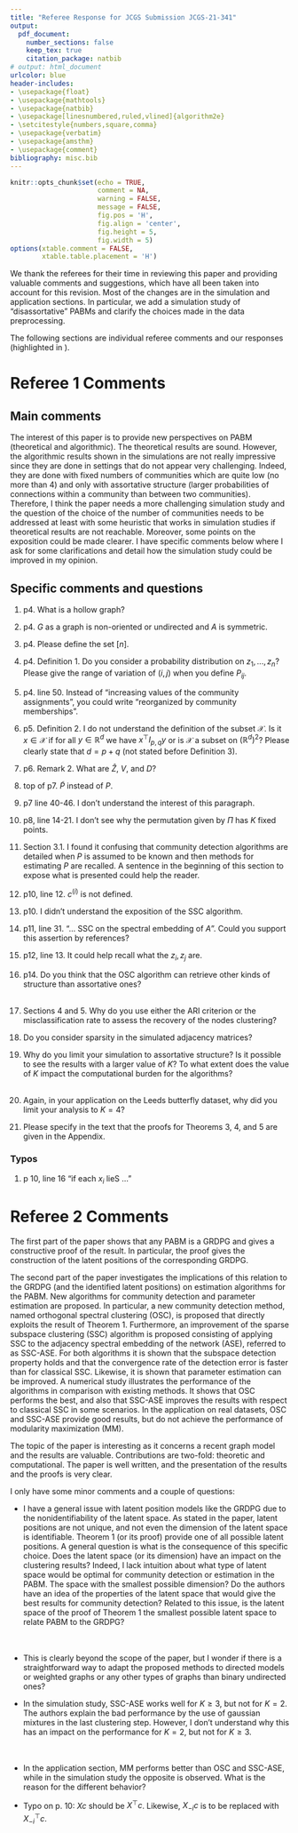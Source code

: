 ```yaml
---
title: "Referee Response for JCGS Submission JCGS-21-341"
output: 
  pdf_document:
    number_sections: false
    keep_tex: true
    citation_package: natbib
# output: html_document
urlcolor: blue
header-includes:
- \usepackage{float}
- \usepackage{mathtools}
- \usepackage{natbib}
- \usepackage[linesnumbered,ruled,vlined]{algorithm2e} 
- \setcitestyle{numbers,square,comma}
- \usepackage{verbatim}
- \usepackage{amsthm}
- \usepackage{comment}
bibliography: misc.bib
---
```


```r
knitr::opts_chunk$set(echo = TRUE, 
                      comment = NA, 
                      warning = FALSE, 
                      message = FALSE, 
                      fig.pos = 'H', 
                      fig.align = 'center', 
                      fig.height = 5, 
                      fig.width = 5)
options(xtable.comment = FALSE, 
        xtable.table.placement = 'H')
```

We thank the referees for their time in reviewing this paper and
providing valuable comments and suggestions, which have all been taken
into account for this revision. Most of the changes are in the
simulation and application sections. In particular, we add a
simulation study of "disassortative" PABMs and clarify the choices
made in the data preprocessing.

The following sections are individual referee comments and our responses (highlighted in \textcolor{blue}{blue}).

# Referee 1 Comments

## Main comments

The interest of this paper is to provide new perspectives on PABM
(theoretical and algorithmic). The theoretical results are
sound. However, the algorithmic results shown in the simulations are
not really impressive since they are done in settings that do not
appear very challenging. Indeed, they are done with fixed numbers of
communities which are quite low (no more than 4) and only with
assortative structure (larger probabilities of connections within a
community than between two communities). Therefore, I think the paper
needs a more challenging simulation study and the question of the
choice of the number of communities needs to be addressed at least
with some heuristic that works in simulation studies if theoretical
results are not reachable. Moreover, some points on the exposition
could be made clearer. I have specific comments below where I ask for
some clarifications and detail how the simulation study could be
improved in my opinion.

\textcolor{blue}{
We thank the referee for the feedback. 
The concerns addressed here are answered below. 
In particular, we made considerable effort to address the referees' concerns about the simulation studies. 
}

## Specific comments and questions

1. p4. What is a hollow graph?  
\textcolor{blue}{
We changed the terminology a bit here and throughout the paper and
specify that the analysis assumes $G$ is an unweighted and undirected
graph with no self-loops 
(no edge directly from itself to itself), 
so $A$ is binary and symmetric with zeros on the diagonal. The phrase
``hollow graph'' is no longer used.  }

2. p4. $G$ as a graph is non-oriented or undirected and $A$ is symmetric.  
\textcolor{blue}{
We have made minor edits clarifying the structure of $G$ and $A$. In
particular we assume throughout the paper that $G$ is undirected and $A$ is
symmetric. 
}

3. p4. Please define the set $[n]$.  
\textcolor{blue}{
We added $[n] = \{1, 2, ..., n\}$ at the beginning of Section~2.1. 
}

4. p4. Definition 1. Do you consider a probability distribution on
   $z_1, ..., z_n$? 
   Please give the range of variation of $(i, j)$ when you define $P_{ij}$.  
\textcolor{blue}{
The range of $(i, j)$ is now included in the definition; in particular
we wrote in Section 2.1 that ``$1 \leq i < j \leq n$.''
In regard to the probability distribution on the labels $z_1, ...,
z_n$, none of our theoretical assume anything about the distribution
of the $\{z_i\}$; we do, however, occasionally assume that the $n_k$
are sufficiently large for each $k = 1,2,\dots, K$. More specifically 
the convergence rate of Theorem 5 depends on the $n_k$, i.e., for
convergence we require that $n_k \to \infty$ as $n \rightarrow
\infty$. In practice, we also require that each $n_k$ is large enough
so that the latent vectors in the $k$th community span its
subspace; this is a rather mild requirement, e.g., if the latent vectors in the $k$th community lies in a
general position (are linearly independent), then we only require $n_k
\geq K$.}

5. p4. line 50. Instead of "increasing values of the community assignments", you could write "reorganized by community memberships".  
\textcolor{blue}{
This has been changed.
}

6. p5. Definition 2. I do not understand the definition of the subset $\mathcal{X}$. 
Is it $x \in \mathcal{X}$ if for all $y \in \mathbb{R}^d$ we have $x^\top I_{p,q} y$ or is $\mathcal{X}$ a subset on $(\mathbb{R}^d)^2$? 
Please clearly state that $d = p + q$ (not stated before Definition 3).  
\textcolor{blue}{
We now denote $d = p + q$ in Definition 2 and define $\mathcal{X}$ as a subset of $\mathbb{R}^{d}$ such
that for any $x \in \mathcal{X}$ and $y \in \mathcal{X}$, we have
$x^{\top} I_{p,q} y \in [0,1]$. One simple way to construct such a set
$\mathcal{X}$ is to first find a collection of $K$ vectors
$\mathcal{S} = \{\nu_1, \nu_2, \dots, \nu_K\} \subset \mathbb{R}^{d}$
where $\nu_i^{\top} I_{p,q} \nu_j \in [0,1]$ for all $i,j$ and then define $\mathcal{X}$
as 
$$\mathcal{X} = \mathrm{conv}(\mathcal{S}) = \{x = \sum_{i} \lambda_i \nu_i \colon \lambda_i \geq 0 \,\, \text{for all $i$}, \sum_{i} \lambda_i =
1\}.$$
}

7. p6. Remark 2. What are $\hat{Z}$, $V$, and $D$?  
\textcolor{blue}{
We had rewrote Remark~2 to more clearly described the matrices
$\hat{Z}$, $V$ and $D$. To avoid confusion, we now use $\hat{D}$ to
denote the diagonal matrix whose diagonal entries are the $d = p + q$
largest eigenvalues (in modulus) of $A$ and we use $\hat{V}$ to denote
the $n \times d$ matrix whose columns are the corresponding
eigenvectors. We then use $\hat{Z} = \hat{V} |\hat{D}|^{1/2}$ (where
the $|\cdot|$ operation is applied elementwise) to denote the
adjacency spectral embedding (ASE) of $A$ into $\mathbb{R}^{d}$; that is
to say, the $i$th row of $\hat{Z}$ represents an estimate of the
latent position $X_i$ (up to some non-identifiability transformation
$Q \in \mathbb{O}(p,q)$). We also reorganized the paper slightly so
that the definition and remarks about the non-identifiability of the
latent positions $X$ in a GRDPG are presented before discussing ASE. }

8. top of p7. $\tilde{P}$ instead of ${P}$.  
\textcolor{blue}{
We have corrected the typo. 
}

9. p7 line 40-46. I don't understand the interest of this paragraph.  
\textcolor{blue}{
The purpose of the additional material in the proof of Theorem 1 is to
first present the proof in the special case when $K = 2$ so as to
build intuition for the general case of $K \geq 2$. 
More specificially for $K = 2$ we show that $\tilde{P} = X \Pi X^\top$
where $\Pi$ is a permutation matrix with 2 fixed points and 1 cycle of
order 2, and the latent vectors lie in the union of two $2$-dimensional
orthogonal subspaces, i.e., the rows of $X$ consist of
vectors that lie in $\mathcal{S}_1 \cup \mathcal{S}_2$ where
$\mathcal{S}_1$ and $\mathcal{S}_2$ are both $2$-dimensional
subspaces of $\mathbb{R}^{4}$ with $\mathcal{S}_1 \cap \mathcal{S}_2 = \{0\}$ and $x^{\top} y
= 0$ for all $x \in \mathcal{S}_1, y \in \mathcal{S}_2$. 
This then generalizes to larger $K$ such that the rows of $X$ are now
vectors that lie in the union of $K$ orthogonal subspaces
$\mathcal{S}_1 \cup \mathcal{S}_2 \cup \dots \mathcal{S}_K$ where each
$\mathcal{S}_k$ is a $K$-dimensional subspace of $\mathbb{R}^{K^2}$,
and $\Pi$ is a permutation matrix with 
$K$ fixed points and $K (K - 1)$ cycles of order 2. The permutation
matrix $\Pi$ then has $K(K-1)/2$ eigenvalues equal to $-1$ (due
to the $K(K-1)$ cycles of order $2$) and $K(K+1)/2$ eigenvalues equal
to $1$ (due to the $K(K-1)$ cycles of order $2$ together with the $K$
fixed points). We can thus write $\Pi = U I_{K(K+1)/2,K(K-1)/2}
U^{\top}$. We have revised the paper to more clearly present the above
observations. See also Example~1 on page 9 of the revised manuscript
and the response to comment $10$ below.
}

10. p8, line 14-21. I don't see why the permutation given by $\Pi$ has $K$ fixed points.  
\textcolor{blue}{
Example 1 illustrates these fixed points explicitly for $K = 3$. 
More specifically, comparing the matrices $X$ and $Y$, we see that
they have three columns in common: the first, fifth, and ninth. 
The other columns are permuted. The proof of Theorem 1 then
generalizes this to arbitrary $K$. In particular by the construction
of $X$, each column of $X$ has exactly one non-zero block
corresponding to some vector $\lambda_{k \ell} \in \mathbb{R}^{k}$. The fixed
points of $\Pi$ are then the columns with indices $r(K+1) +1 $ for $0 \leq r
\leq K-1$; these columns contain the vectors $\lambda_{kk}$ for
$1 \leq k \leq K$. The cycles of order $2$ swap the columns of $X$
containing the vectors $\lambda_{k \ell}$ and $\lambda_{\ell k}$ for
the $\tbinom{K}{2}$ pairs $(k,\ell)$ with $k \not = \ell$. 
}

11. Section 3.1. I found it confusing that community detection algorithms are detailed when $P$ is assumed to be known and then methods for estimating $P$ are recalled. A sentence in the beginning of this section to expose what is presented could help the reader.  
\textcolor{blue}{
We thank the referee for pointing out this issue. We had revised the
manuscript to include the line "In our methods, the data that are
observed is only the adjacency matrix $A \sim
\mathrm{PABM}(\{\lambda^{(k \ell)}\}_K, \rho_n)$ along with an assumed
number of communities, $K$. To motivate our methods, we first
consider community detection and parameter estimation in the case
where we know the edge probability matrix, $P$, beforehand, noting
that community memberships and popularity parameters are not
immediately discernible from $P$ itself. After establishing methods
for community detection and parameter estimation from $P$, we use the
consistency property of ASE to demonstrate that the same methods work
for $A$ almost surely as $n \to \infty$." Indeed, the assumption of
known $P$ helps motivate Algorithm $1$ through Algorithm~3 and the
theoretical results in Theorem~2. Theorem 3 and Theorem 4 then follows
by leveraging the consistency properties for adjacency spectral embedding
to show that community recovery and parameters estimation using $A$ is asymptotically equivalent to
community recover and paraemters estimation using the true but unknown $P$. 
}

12. p10, line 12. $c^{(i)}$ is not defined.  
\textcolor{blue}{
$c^{(i)}$ is the $i^{th}$ entry of column vector $c$. 
This has been added to the paper.
}

13. p10. I didn't understand the exposition of the SSC algorithm.  
\textcolor{blue}{
We have added more details to our description of SSC to
provide further intuition/motivation behind the
algorithm. The description of SSC now reads:
``The SSC algorithm can be described as follows: 
Given \(X \in \mathbb{R}^{n \times d}\) with vectors
\(x_i^\top \in \mathbb{R}^d\) as rows of \(X\), the optimization problem
\(c_i = \arg\min_{c} \|c\|_1\) subject to \(x_i = X^\top c\) and
\(c^{(i)} = 0\), where $c^{(i)}$ is the $i^{th}$ entry of $c$, is solved for each \(i \in [n]\). 
The solutions are collected into matrix
\(C = \bigl[ c_1 \mid \cdots \mid c_n \bigr]^\top\) to
construct an affinity matrix \(B = |C| + |C^\top|\). If each \(x_i\) lies
exactly on one of \(K\) subspaces, \(B\) describes an undirected graph
consisting of {\em at least} \(K\) disjoint subgraphs, i.e., \(B_{ij} = 0\) if \(x_i, x_j\) lie on different subspaces. 
The intuition here is that vectors that lie on the same subspace can
be described as linear combinations of each other, assuming the number
of vectors in the subspace is greater than the dimensionality of the
subspace. Thus, for each $c_i$, $c_i^{(j)}$ is zero whenever $x_i$ and $x_j$ belong to different subspaces and may be nonzero otherwise. If \(X\) instead represents points near \(K\) subspaces with some noise, 
then this property will only hold approximately and 
a final graph partitioning step may be required 
(e.g., edge thresholding or spectral clustering).''
}

14. p11, line 31. "... SSC on the spectral embedding of $A$". Could you support this assertion by references?  
\textcolor{blue}{
There are no references for this, as it is, to the best of our knowledge, a novel idea. 
We emphasize that while SSC has been proposed for community detection
for PABM (see e.g., \citep{noroozi2019estimation}), these work apply SSC
directly on the rows of $A$ (which are binary vectors in
$\mathbb{R}^{n}$) rather than on the ASE of $A$ (which are real-valued
vectors in $\mathbb{R}^{d}$ where $d \ll n$). The motivation behind
our use of SSC comes  from Theorem 1 wherein we show that the latent
vectors for PABM lie on the union of orthogonal subspaces in $\mathbb{R}^{d}$ and hence,
by the consistency properties of ASE, the rows of the estimated
eigenvectors $\hat{V}$ also lies close to the union of orthogonal
subspaces in $\mathbb{R}^{d}$. In contrast, while the rows of $P$ do lie exactly on the
union of $K$ orthogonal subspaces in $\mathbb{R}^{n}$, the rows of $A$
(which are now noisy binary vectors) could be quite far from the
corresponding rows of $P$ and hence need not lie close to the union
of any $K$ orthogonal subspaces in $\mathbb{R}^{n}$ 
}

15. p12, line 13. It could help recall what the $z_i, z_j$ are.  
\textcolor{blue}{
We have changed $z_i$ to ``community labels''.
}

16. p14. Do you think that the OSC algorithm can retrieve other kinds of structure than assortative ones?  
\textcolor{blue}{
The OSC algorithm works for any PABM parameters setting and is thus
agnostic to the particular structure (such as assortativity vs
disassortativity). We had revised the manuscript to include an
additional simulation demonstrating this claim (see Section 4.3). In
particular Section~4.3 considers a PABM setting wherein
$\lambda_{kk}$ is a vector in $\mathbb{R}^{n_k}$ whose elements
are i.i.d $\mathrm{Beta}(1,2)$ random variables and $\lambda_{k\ell}$ is a
vector in $\mathbb{R}^{n_k}$ whose elements are i.i.d $\mathrm{Beta}(2,1)$
random variables. This result in an average within-community edge
probability of $1/3$ and a between-community edge
probability of $2/3$. The results for this simultation setting are
very similar to those presented in the original manuscript and is also
consistent with the theoretical results in the paper.
}  
\textcolor{blue}{
On a related note, it is our view that the distinction between
assortative and disassortative is not always meaningful for the
PABM. Indeed, unlike the SBM, in the PABM each vertex is free to have a higher affinity to its
own community or to other communities. For example, suppose vertex $i$
belongs to community $1$. Then the average probability of an edge
between vertex $i$ and another vertex in community $1$ is $n^{-1}
\rho_n 
\lambda_{i1} \sum_{j} \lambda_{j1}$ while the average probability of an edge between vertex $i$ and another vertex in community $k \not =
1$ is $n^{-1} \rho_n \lambda_{ik} \sum_{j} \lambda_{j1}$ and thus, on
average, vertex $i$ have more affinity with vertices in community $k \not =
1$ whenever $\lambda_{i1} < \lambda_{ik}$
}

17. Sections 4 and 5. Why do you use either the ARI criterion or the misclassification rate to assess the recovery of the nodes clustering?  
\textcolor{blue}{
The first two datasets that we analyzed in section 5 had also been analyzed
in previous papers on the PABM. In particular the
Leeds Butterfly dataset was analyzed in \citep{noroozi2019estimation}
and while \citep{noroozi2019estimation} provides enough details
for us to preprocess the data to match their analysis, they do not
provide code to run their clustering algorithm (which is based on SSC
applied to the rows of $A$). Therefore we used their reported
benchmark values, which are given in terms of ARI. 
In order to make an apples-to-apples comparison, we also report the ARI for OSC and SSC-ASE here as well. 
For all other analyses (simulation and real data), we use the
misclassification error rate/count. 
}

18. Do you consider sparsity in the simulated adjacency matrices?  
\textcolor{blue}{
Sparsity was not considered in our analyses and algorithms. (Fix this)
}

19. Why do you limit your simulation to assortative structure? 
Is it possible to see the results with a larger value of $K$? 
To what extent does the value of $K$ impact the computational burden for the algorithms?  
\textcolor{blue}{
As we discussed in the response to comment
$14$, we have added a third simulation to address the issue of disassortativity (see Section
4.3 of the revised manuscript). The performance of all the algorithm
for the setting in Section~4.3 is qualitatively similar to those
presented earlier in Section~4.1 and Section~4.2 and is consistent with the theory. 
Regarding $K$, our algorithms require each $n_k$ to be large enough to span its subspace of dimension $K$, so we focused mostly on smaller values of $K$. Cursory numerical experiments suggest that OSC and SSC-ASE behave similarly for larger $K$ provided that $n$ is large enough. 
}  
\textcolor{blue}{
As for the computational complexity of the algorithms, the main bottleneck for OSC and
SSC-ASE is the construction of the affinity matrix $B$. 
For OSC, this involves a (truncated) spectral decomposition to extract the
$K^2$ largest eigenvalues in modulus (and their corresponding
eigenvectors) followed by a matrix multiplication of $n \times K^2$
and $K^2 \times n$ matrices, so the time complexity is of the order $O(n^2 K^2)$. 
For SSC-ASE (applying SSC on the rows of the adjacency spectral
embedding $\hat{V}$) we again start with spectral decomposition, followed by
$n$ LASSO problems with a design matrix of size 
$K^2 \times (n - 1)$, so the complexity is $O(n^2 K^2 + n^2 K^4 + n K^6)$ \cite{10.1214/009053604000000067}. 
SSC-A (applying SSC on the rows of $A$) as proposed in \cite{noroozi2019estimation} involves solving $n$ LASSO regression problems each with design matrices of size $n \times (n - 1)$, so the complexity here is $O(n^4)$. 
When $n \gg K^2$, we can see that OSC and SSC-ASE are both $O(n^2 K^2)$. 
In practice the choice of parameter $K$ does not affect
runtimes too much. For the simulation studies we only considered $K
\leq 4$ as values of $K \geq 5$ will in general, require larger values of $n$ to achieve 
comparable estimation accuracy as $K \leq 4$. 
}

20. Again, in your application on the Leeds butterfly dataset, why did you limit your analysis to $K = 4$?  
\textcolor{blue}{
For the Leeds butterfly dataset, we wanted to compare our results
using OSC and SSC-ASE to an earlier analysis using SSC on the rows of
$A$ (see \citep{noroozi2019estimation}). In their analysis they
describe how they removed some of the nodes (corresponding to the
other butterfly species) so that the resulting dataset only include the
$K = 4$ butterfly species as considered in our paper.}

21. Please specify in the text that the proofs for Theorems 3, 4, and 5 are given in the Appendix.  
\textcolor{blue}{
We have added this to the end of the introduction section.
}

### Typos

1. p 10, line 16 "if each $x_i$ lieS ..."  
\textcolor{blue}{
We have corrected this typo. 
}

# Referee 2 Comments

The first part of the paper shows that any PABM is a GRDPG and gives a constructive proof of the result. 
In particular, the proof gives the construction of the latent positions of the corresponding GRDPG.

The second part of the paper investigates the implications of this relation to the GRDPG (and the identified latent positions) on estimation algorithms for the PABM. 
New algorithms for community detection and parameter estimation are proposed. 
In particular, a new community detection method, named orthogonal spectral clustering (OSC), is proposed that directly exploits the result of Theorem 1. 
Furthermore, an improvement of the sparse subspace clustering (SSC) algorithm is proposed consisting of applying SSC to the adjacency spectral embedding of the network (ASE), referred to as SSC-ASE. For both algorithms it is shown that the subspace detection property holds and that the convergence rate of the detection error is faster than for classical SSC. 
Likewise, it is shown that parameter estimation can be improved. 
A numerical study illustrates the performance of the algorithms in comparison with existing methods. 
It shows that OSC performs the best, and also that SSC-ASE improves the results with respect to classical SSC in some scenarios. 
In the application on real datasets, OSC and SSC-ASE provide good results, but do not achieve the performance of modularity maximization (MM). 

The topic of the paper is interesting as it concerns a recent graph model and the results are valuable. 
Contributions are two-fold: theoretic and computational. 
The paper is well written, and the presentation of the results and the proofs is very clear. 

I only have some minor comments and a couple of questions: 

* I have a general issue with latent position models like the GRDPG due to the nonidentifiability of the latent space. 
As stated in the paper, latent positions are not unique, and not even the dimension of the latent space is identifiable. 
Theorem 1 (or its proof) provide one of all possible latent positions. 
A general question is what is the consequence of this specific choice. 
Does the latent space (or its dimension) have an impact on the clustering results? 
Indeed, I lack intuition about what type of latent space would be optimal for community detection or estimation in the PABM. 
The space with the smallest possible dimension? 
Do the authors have an idea of the properties of the latent space that would give the best results for community detection? 
Related to this issue, is the latent space of the proof of Theorem 1 the smallest possible latent space to relate PABM to the GRDPG?  
\textcolor{blue}{
We thank the referee for the questions. 
While it is true that there are an infinite number of latent configurations that generate the PABM, based on Theorem 1 and GRDPG results by \citet{rubindelanchy2017statistical}, we can conclusively say the following: 
\\1. The embedding dimension is $K^2$ with $K (K + 1) / 2$ positive and $K (K - 1) / 2$ negative eigenvalues, 
\\2. The latent structure will always consist of $K$ $K$-dimensional subspaces---in the configuration outlined by Theorem 1, these subspaces are orthogonal, but the multiplication by arbitrary $Q \in \mathbb{O}(p, q)$ that results in the same $P$ may skew the subspaces making them no longer orthogonal (although they will still be $K$ $K$-dimensional subspaces), 
\\3. $B = n V V^\top$, where $V$ is the $n \times K^2$ matrix of eigenvectors of $P$, will always be such that $B_{ij} = 0$ if and only if vertices $i$ and $j$ are in different communities. 
\\4. The rows of $V$ are such that the inner product of the $i^{th}$ and $j^{th}$ rows is zero if and only if vertices $i$ and $j$ are in different communities. 
}  
\textcolor{blue}{
Therefore, the dimensionality of the latent configuration is not in question, only what kind of effect multiplication by unidentifiable $Q$ has on the configuration. 
The OSC algorithm circumvents the nonidentifiability of the latent
configuration by only considering the entries of $\hat{B} = n \hat{V}
\hat{V}^{\top}$ as $n\hat{V}\hat{V}^{\top}$ is, by the asymptotic properties of
adjacency spectral embedding, close to $n VV^{\top}$ and $n V
V^{\top}$ is always unique (the orthogonal projection onto a column
space is always unique). Similarly, SSC-ASE also circumvents this non-identifiability
by only using the rows of $n^{1/2} \hat{V}$ as two rows $\hat{v}_i$ and
$\hat{v}_j$ of $\hat{V}$ belonging to different subspaces, i.e.,
different communities, will also
have $n \hat{v}_i^{\top} \hat{v}_j \approx 0$. 
}  
\textcolor{blue}{
That said, looking back at the latent configuration in Theorem 1, we
can see that a $K$-dimensional (not $K^2$-dimensional) embedding is
sufficient for clustering, i.e., the embedding corresponding to the
diagonal blocks $\lambda_{11}, \lambda_{22}, \dots, \lambda_{KK}$. 
If we are able to find this embedding then this would greatly reduce
the number of dimensions required for the community
recovery/clustering. In practice, this isn't always possible due to
the nonidentifiability issue; in particular, determining which of the
$K$ out of $K^2$ eigenvectors should be used is the main difficulty.
Nevertheless we have found via numerical experiments that community
detection is often possible using only the eigenvectors corresponding
to the $2^\mathrm{nd}$ to the $(K+1)^\mathrm{st}$ largest eigenvalues
of $A$. 
}

* This is clearly beyond the scope of the paper, but I wonder if there is a straightforward way to adapt the proposed methods to directed models or weighted graphs or any other types of graphs than binary undirected ones?  
\textcolor{blue}{
For directed graphs, the ASE provides a consistent estimator and thus should also work here \citep{doi:10.1080/01621459.2012.699795}. 
For weighted graphs, if $A_{ij}$ can be an estimator for $P_{ij}$ (e.g., if $A_{ij} \sim \mathrm{Poisson}(P_{ij})$), then all of the theory should transfer over to those models as well, 
and we believe that the theory can be adapted to other models where $g(A_{ij})$ is an estimator for $P_{ij}$. 
We hope to address these topics in future research. 
}

* In the simulation study, SSC-ASE works well for $K \geq 3$, but not for $K = 2$. 
The authors explain the bad performance by the use of gaussian mixtures in the last clustering step. 
However, I don't understand why this has an impact on the performance for $K = 2$, but not for $K \geq 3$.  
\textcolor{blue}{
We are not entirely clear on why this happens for $K = 2$, but when
comparing the normalized Laplacian eigenmaps of the affinity matrix
$B$ for various $K$, we see that when $K > 2$, the points appear much
closer to Gaussian mixtures, whereas with $K = 2$, while there is some
separation by community, they do not appear as Gaussian mixtures. 
One possible reason for this may be because we failed to find the
right value for the hyperparameter $\vartheta$ for SSC-ASE. 
}  
\textcolor{blue}{
More specifically, under ideal circumstances, we would be able to
circumvent the issue of selecting the hyperparameter $\vartheta$ by
using the theoretical value that ensures, with high probability, the rows of $\hat{V}$ satisfy the subspace
detection property (SDP). However, as other researchers had pointed out (see
e.g., \citep{sdp_sufficiency,liu_ssc}, the fact that SDP is satisfied
does not guarantee that the affinity matrix $B$ represents a graph
with $K$ connected components but rather a graph with {\em at least}
$K$ connected component. Indeed, we found in our simulations that
setting $\vartheta$ to the theoretical values that guarantees 
SDP often results in $B$ having more than $K$ connected components.
This is why we choose to do spectral clustering on $B$, i.e., we first
compute the normalized Laplacian embeddings using $B$ before
clustering the rows of this embedding using Gaussian mixtures
modeling. 
}  
\textcolor{blue}{
Finally we note that in our simulations the proportion of mislabeled
vertices does decreases as $n$ increases. 
For instance, in section 4.1, if $K = 2$ then the average number of mis-clustered
vertices for SSC-ASE is around 20 when $n = 128$ and around 100 when
$n = 4096$; this correspond to an error rate of around $16\%$ and
$2\%$, respectively.
}

* In the application section, MM performs better than OSC and SSC-ASE, while in the simulation study the opposite is observed. 
What is the reason for the different behavior?  
\textcolor{blue}{
In the application section, we analyze data that are not necessarily generated by the PABM (or any known model). 
While all three algorithms are specific to the PABM, they might behave
differently to the different ways in which the model is
misspecified. Finally, we note that Section~5 analyzed three real
datasets. For the first dataset (Leeds butterfly) we didn't run the MM
algorithm as the original implementation of MM used in 
\cite{307cbeb9b1be48299388437423d94bf1} is extremely slow when $K = 4$. For
the second dataset (British MP's), the accuracy of MM is slightly
better than that of OSC. Finally, for the last dataset (Karantaka
villages), the accuracy of MM is slightly worse than that of OSC. }

* Typo on p. 10: $X c$ should be $X^\top c$. 
Likewise, $X_{-i} c$ is to be replaced with $X_{-i}^\top c$.  
\textcolor{blue}{
We have corrected the typo.
}

\newpage
